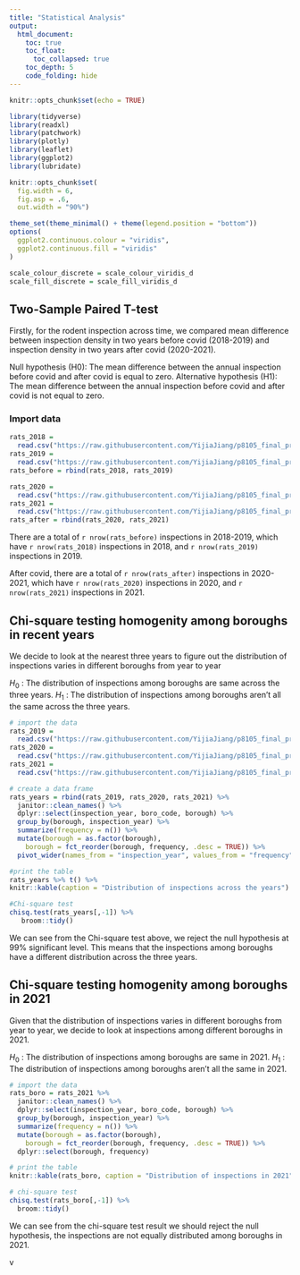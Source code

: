 ```yaml
---
title: "Statistical Analysis"
output: 
  html_document:
    toc: true
    toc_float: 
      toc_collapsed: true
    toc_depth: 5
    code_folding: hide
---
```


```r
knitr::opts_chunk$set(echo = TRUE)

library(tidyverse)
library(readxl)
library(patchwork)
library(plotly)
library(leaflet)
library(ggplot2)
library(lubridate)

knitr::opts_chunk$set(
  fig.width = 6,
  fig.asp = .6,
  out.width = "90%")

theme_set(theme_minimal() + theme(legend.position = "bottom"))
options(
  ggplot2.continuous.colour = "viridis",
  ggplot2.continuous.fill = "viridis"
)

scale_colour_discrete = scale_colour_viridis_d
scale_fill_discrete = scale_fill_viridis_d
```

## Two-Sample Paired T-test

Firstly, for the rodent inspection across time, we compared mean difference between inspection density in two years before covid (2018-2019) and inspection density in two years after covid (2020-2021).

Null hypothesis (H0): The mean difference between the annual inspection before covid and after covid is equal to zero.
Alternative hypothesis (H1): The mean difference between the annual inspection before covid and after covid is not equal to zero.

### Import data 

```r
rats_2018 =
  read.csv("https://raw.githubusercontent.com/YijiaJiang/p8105_final_project_data/main/rat_2018.csv") 
rats_2019 =
  read.csv("https://raw.githubusercontent.com/YijiaJiang/p8105_final_project_data/main/rat_2019.csv")
rats_before = rbind(rats_2018, rats_2019)

rats_2020 =
  read.csv("https://raw.githubusercontent.com/YijiaJiang/p8105_final_project_data/main/rat_2020.csv") 
rats_2021 =
  read.csv("https://raw.githubusercontent.com/YijiaJiang/p8105_final_project_data/main/rat_2021.csv")
rats_after = rbind(rats_2020, rats_2021)
```

There are a total of `r nrow(rats_before)` inspections in 2018-2019, which have `r nrow(rats_2018)` inspections in 2018, and `r nrow(rats_2019)` inspections in 2019.

After covid, there are a total of `r nrow(rats_after)` inspections in 2020-2021, which have `r nrow(rats_2020)` inspections in 2020, and `r nrow(rats_2021)` inspections in 2021.




## Chi-square testing homogenity among boroughs in recent years

We decide to look at the nearest three years to figure out the distribution of inspections varies in different boroughs from year to year

$H_0$ : The distribution of inspections among boroughs are same across the three years.
$H_1$ : The distribution of inspections among boroughs aren’t all the same across the three years.

```r
# import the data
rats_2019 =
  read.csv("https://raw.githubusercontent.com/YijiaJiang/p8105_final_project_data/main/rat_2019.csv")
rats_2020 =
  read.csv("https://raw.githubusercontent.com/YijiaJiang/p8105_final_project_data/main/rat_2020.csv")
rats_2021 =
  read.csv("https://raw.githubusercontent.com/YijiaJiang/p8105_final_project_data/main/rat_2021.csv")

# create a data frame
rats_years = rbind(rats_2019, rats_2020, rats_2021) %>% 
  janitor::clean_names() %>% 
  dplyr::select(inspection_year, boro_code, borough) %>% 
  group_by(borough, inspection_year) %>%
  summarize(frequency = n()) %>%
  mutate(borough = as.factor(borough),
    borough = fct_reorder(borough, frequency, .desc = TRUE)) %>% 
  pivot_wider(names_from = "inspection_year", values_from = "frequency")

#print the table
rats_years %>% t() %>% 
knitr::kable(caption = "Distribution of inspections across the years")

#Chi-square test
chisq.test(rats_years[,-1]) %>% 
   broom::tidy()
```

We can see from the Chi-square test above, we reject the null hypothesis at 99% significant level. This means that the inspections among boroughs have a different distribution across the three years.

## Chi-square testing homogenity among boroughs in 2021

Given that the distribution of inspections varies in different boroughs from year to year, we decide to look at inspections among different boroughs in 2021. 

$H_0$ : The distribution of inspections among boroughs are same in 2021.
$H_1$ : The distribution of inspections among boroughs aren’t all the same in 2021.

```r
# import the data
rats_boro = rats_2021 %>% 
  janitor::clean_names() %>% 
  dplyr::select(inspection_year, boro_code, borough) %>% 
  group_by(borough, inspection_year) %>% 
  summarize(frequency = n()) %>%
  mutate(borough = as.factor(borough),
    borough = fct_reorder(borough, frequency, .desc = TRUE)) %>% 
  dplyr::select(borough, frequency)

# print the table
knitr::kable(rats_boro, caption = "Distribution of inspections in 2021")

# chi-square test
chisq.test(rats_boro[,-1]) %>% 
  broom::tidy()
```

We can see from the chi-square test result we should reject the null hypothesis, the inspections are not equally distributed among boroughs in 2021.



v